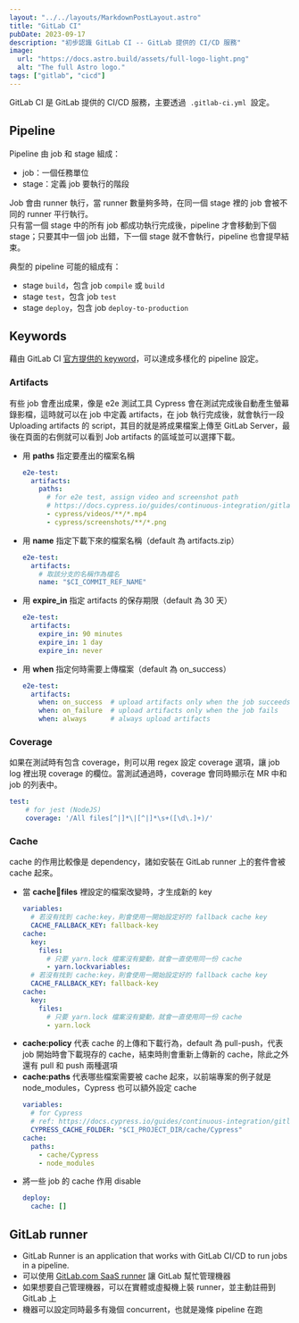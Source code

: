 ```yaml
---
layout: "../../layouts/MarkdownPostLayout.astro"
title: "GitLab CI"
pubDate: 2023-09-17
description: "初步認識 GitLab CI -- GitLab 提供的 CI/CD 服務"
image:
  url: "https://docs.astro.build/assets/full-logo-light.png"
  alt: "The full Astro logo."
tags: ["gitlab", "cicd"]
---
```


GitLab CI 是 GitLab 提供的 CI/CD 服務，主要透過  `.gitlab-ci.yml`  設定。

## Pipeline

Pipeline 由 job 和 stage 組成：

- job：一個任務單位
- stage：定義 job 要執行的階段

Job 會由 runner 執行，當 runner 數量夠多時，在同一個 stage 裡的 job 會被不同的 runner 平行執行。  
只有當一個 stage 中的所有 job 都成功執行完成後，pipeline 才會移動到下個 stage；只要其中一個 job 出錯，下一個 stage 就不會執行，pipeline 也會提早結束。

典型的 pipeline 可能的組成有：

- stage `build`，包含 job `compile` 或 `build`
- stage `test`，包含 job `test`
- stage `deploy`，包含 job `deploy-to-production`

## Keywords

藉由 GitLab CI [官方提供的 keyword](https://docs.gitlab.com/ee/ci/yaml/)，可以達成多樣化的 pipeline 設定。

### Artifacts

有些 job 會產出成果，像是 e2e 測試工具 Cypress 會在測試完成後自動產生螢幕錄影檔，這時就可以在 job 中定義 artifacts，在 job 執行完成後，就會執行一段 Uploading artifacts 的 script，其目的就是將成果檔案上傳至 GitLab Server，最後在頁面的右側就可以看到 Job artifacts 的區域並可以選擇下載。

- 用 **paths** 指定要產出的檔案名稱
  ```yml title=".gitlab-ci.yml"
  e2e-test:
    artifacts:
      paths:
        # for e2e test, assign video and screenshot path
        # https://docs.cypress.io/guides/continuous-integration/gitlab-ci
        - cypress/videos/**/*.mp4
        - cypress/screenshots/**/*.png
  ```
- 用 **name** 指定下載下來的檔案名稱（default 為 artifacts.zip）
  ```yml title=".gitlab-ci.yml"
  e2e-test:
    artifacts:
      # 取該分支的名稱作為檔名
      name: "$CI_COMMIT_REF_NAME"
  ```
- 用 **expire_in** 指定 artifacts 的保存期限（default 為 30 天）
  ```yml title=".gitlab-ci.yml"
  e2e-test:
    artifacts:
      expire_in: 90 minutes
      expire_in: 1 day
      expire_in: never
  ```
- 用 **when** 指定何時需要上傳檔案（default 為 on_success）
  ```yml title=".gitlab-ci.yml"
  e2e-test:
    artifacts:
      when: on_success  # upload artifacts only when the job succeeds
      when: on_failure  # upload artifacts only when the job fails
      when: always      # always upload artifacts
  ```

### Coverage

如果在測試時有包含 coverage，則可以用 regex 設定 coverage 選項，讓 job log 裡出現 coverage 的欄位。當測試通過時，coverage 會同時顯示在 MR 中和 job 的列表中。

```yml title=".gitlab-ci.yml"
test:
	# for jest (NodeJS)
	coverage: '/All files[^|]*\|[^|]*\s+([\d\.]+)/'
```

### Cache

cache 的作用比較像是 dependency，諸如安裝在 GitLab runner 上的套件會被 cache 起來。

- 當 **cache:key:files** 裡設定的檔案改變時，才生成新的 key
  ```yml title=".gitlab-ci.yml"
  variables:
    # 若沒有找到 cache:key，則會使用一開始設定好的 fallback cache key
    CACHE_FALLBACK_KEY: fallback-key
  cache:
    key:
      files:
        # 只要 yarn.lock 檔案沒有變動，就會一直使用同一份 cache
        - yarn.lockvariables:
    # 若沒有找到 cache:key，則會使用一開始設定好的 fallback cache key
    CACHE_FALLBACK_KEY: fallback-key
  cache:
    key:
      files:
        # 只要 yarn.lock 檔案沒有變動，就會一直使用同一份 cache
        - yarn.lock
  ```
- **cache:policy** 代表 cache 的上傳和下載行為，default 為 pull-push，代表 job 開始時會下載現存的 cache，結束時則會重新上傳新的 cache，除此之外還有 pull 和 push 兩種選項
- **cache:paths** 代表哪些檔案需要被 cache 起來，以前端專案的例子就是 node_modules，Cypress 也可以額外設定 cache
  ```yml title=".gitlab-ci.yml"
  variables:
    # for Cypress
    # ref: https://docs.cypress.io/guides/continuous-integration/gitlab-ci#Parallelization
    CYPRESS_CACHE_FOLDER: "$CI_PROJECT_DIR/cache/Cypress"
  cache:
    paths:
      - cache/Cypress
      - node_modules
  ```
- 將一些 job 的 cache 作用 disable
  ```yml title=".gitlab-ci.yml"
  deploy:
  	cache: []
  ```

## GitLab runner

- GitLab Runner is an application that works with GitLab CI/CD to run jobs in a pipeline.
- 可以使用 [GitLab.com SaaS runner](https://docs.gitlab.com/ee/ci/runners/index.html) 讓 GitLab 幫忙管理機器
- 如果想要自己管理機器，可以在實體或虛擬機上裝 runner，並主動註冊到 GitLab 上
- 機器可以設定同時最多有幾個 concurrent，也就是幾條 pipeline 在跑
